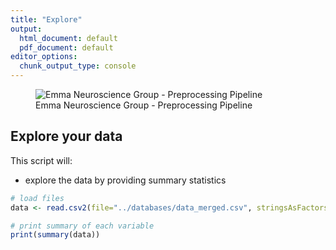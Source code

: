 ---
title: "Explore"
output:
  html_document: default
  pdf_document: default
editor_options: 
  chunk_output_type: console
---


![Emma Neuroscience Group - Preprocessing Pipeline](Logo.png)



## Explore your data

This script will:

- explore the data by providing summary statistics




```{r merge, echo=FALSE, echo=FALSE, include=TRUE}

# load files
data <- read.csv2(file="../databases/data_merged.csv", stringsAsFactors = FALSE, sep=";")

# print summary of each variable
print(summary(data))

```
